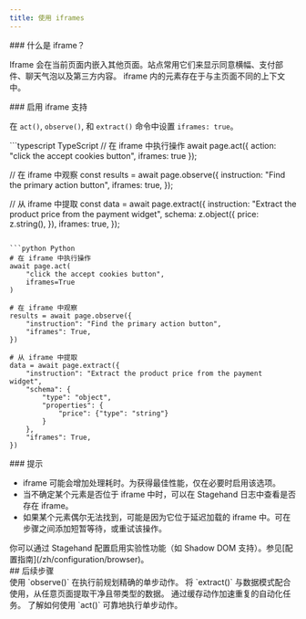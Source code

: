 ```yaml
---
title: 使用 iframes
---
```


<div id="what-is-an-iframe">
  ### 什么是 iframe？
</div>

Iframe 会在当前页面内嵌入其他页面。站点常用它们来显示同意横幅、支付部件、聊天气泡以及第三方内容。
iframe 内的元素存在于与主页面不同的上下文中。

<div id="enable-iframe-support">
  ### 启用 iframe 支持
</div>

在 `act()`, `observe()`, 和 `extract()` 命令中设置 `iframes: true`。

<CodeGroup>
  ```typescript TypeScript
  // 在 iframe 中执行操作
  await page.act({ action: "click the accept cookies button", iframes: true });

  // 在 iframe 中观察
  const results = await page.observe({
    instruction: "Find the primary action button",
    iframes: true,
  });

  // 从 iframe 中提取
  const data = await page.extract({
    instruction: "Extract the product price from the payment widget",
    schema: z.object({
      price: z.string(),
    }),
    iframes: true,
  });
  ```

  ```python Python
  # 在 iframe 中执行操作
  await page.act(
      "click the accept cookies button",
      iframes=True
  )

  # 在 iframe 中观察
  results = await page.observe({
      "instruction": "Find the primary action button",
      "iframes": True,
  })

  # 从 iframe 中提取
  data = await page.extract({
      "instruction": "Extract the product price from the payment widget",
      "schema": {
          "type": "object",
          "properties": {
              "price": {"type": "string"}
          }
      },
      "iframes": True,
  })
  ```
</CodeGroup>

<div id="tips">
  ### 提示
</div>

- iframe 可能会增加处理耗时。为获得最佳性能，仅在必要时启用该选项。
- 当不确定某个元素是否位于 iframe 中时，可以在 Stagehand 日志中查看是否存在 iframe。
- 如果某个元素偶尔无法找到，可能是因为它位于延迟加载的 iframe 中。可在步骤之间添加短暂等待，或重试该操作。

<Note>
  你可以通过 Stagehand 配置启用实验性功能（如 Shadow DOM 支持）。参见[配置指南](/zh/configuration/browser)。
</Note>

<div id="next-steps">
  ## 后续步骤
</div>

<CardGroup cols={2}>
  <Card title="使用 observe() 分析页面" icon="magnifying-glass" iconType="sharp-solid" href="/zh/basics/observe">
    使用 `observe()` 在执行前规划精确的单步动作。
  </Card>

  <Card title="使用 extract() 提取数据" icon="table" iconType="sharp-solid" href="/zh/basics/extract">
    将 `extract()` 与数据模式配合使用，从任意页面提取干净且带类型的数据。
  </Card>

  <Card title="动作缓存" icon="bolt" iconType="sharp-solid" href="/zh/best-practices/caching">
    通过缓存动作加速重复的自动化任务。
  </Card>

  <Card title="act 基础" icon="arrow-pointer" iconType="sharp-solid" href="/zh/basics/act">
    了解如何使用 `act()` 可靠地执行单步动作。
  </Card>
</CardGroup>